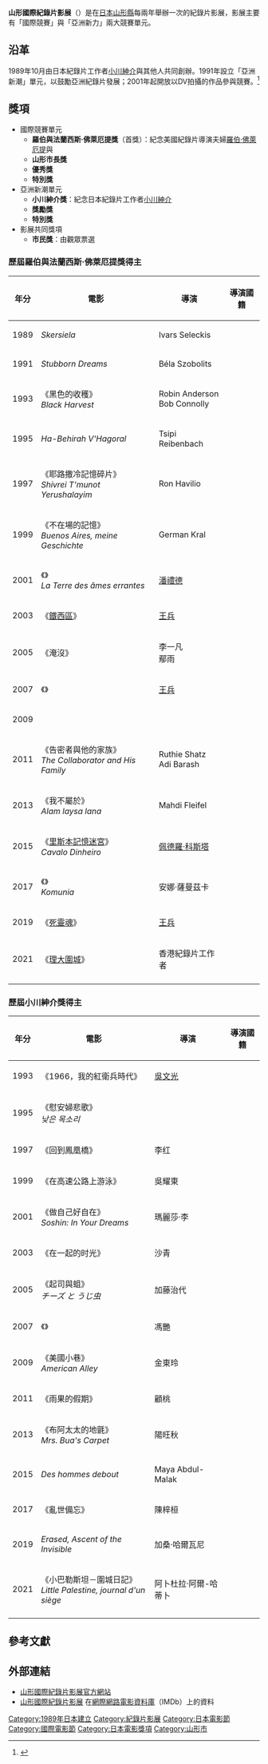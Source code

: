 {{refimprove|time=2015-12-23T09:00:29+00:00}}
{{Infobox award
|name=山形國際紀錄片影展<br><font size="-1">{{lang|ja|山形国際ドキュメンタリー映画祭}}</font>
|current_awards = 
|image= 
|imagesize = 
|description=
|presenter=
|country = {{JPN}}
|location = [[山形縣|山形縣]]
|year= 1989年
|year2= 2021年
|website= [http://www.yidff.jp/home-e.html  官方網站]
}}

'''山形國際紀錄片影展'''（{{lang-ja|'''山形国際ドキュメンタリー映画祭'''}}）是在[[日本|日本]][[山形縣|山形縣]]每兩年舉辦一次的紀錄片影展，影展主要有「國際競賽」與「亞洲新力」兩大競賽單元。

== 沿革 ==
1989年10月由日本紀錄片工作者[[小川紳介|小川紳介]]與其他人共同創辦。1991年設立「亞洲新潮」單元，以鼓勵亞洲紀錄片發展；2001年起開放以DV拍攝的作品參與競賽。<ref name="cdc">{{cite journal| last = Lamant| first = Ludovic | authorlink =  | coauthors = | title = Words from a festival programmer| journal = [[電影筆記|電影筆記]]| volume = Special Issue| issue = May 2008| pages = p. 20| publisher = | location = [[坎城|坎城]]| date =| url = | format =| issn = 0008-011X| accessdate = }}</ref>

== 獎項 ==
*國際競賽單元
**'''羅伯與法蘭西斯·佛萊厄提獎'''（首獎）：紀念美國紀錄片導演夫婦[[羅伯·佛萊厄提|羅伯·佛萊厄提]]與{{link-en|法蘭西斯·佛萊厄提|Frances H. Flaherty}}
**'''山形市長獎'''
**'''優秀獎'''
**'''特別獎'''
*亞洲新潮單元
**'''小川紳介獎'''：紀念日本紀錄片工作者[[小川紳介|小川紳介]]
**'''獎勵獎'''
**'''特別獎'''
*影展共同獎項
**'''市民獎'''：由觀眾票選

=== 歷屆羅伯與法蘭西斯·佛萊厄提獎得主 ===
{|class="sortable wikitable" style="text-align:center"
|-
! 年分 !! 電影 !! 導演 !! 導演國籍
|-
|1989
|''Skersiela''
|Ivars Seleckis
|{{USSR}}
|-
|1991
| ''Stubborn Dreams''
|Béla Szobolits
|{{HUN}}
|-
|1993
|《黑色的收穫》<br>''Black Harvest''
|Robin Anderson<br>Bob Connolly
|{{AUS}}
|-
|1995
|''Ha-Behirah V'Hagoral''
|Tsipi Reibenbach
|{{ISR}}
|-
|1997
|《耶路撒冷記憶碎片》<br>''Shivrei T'munot Yerushalayim''
|Ron Havilio
|{{ISR}}
|-
|1999
|《不在場的記憶》<br>''Buenos Aires, meine Geschichte''
|German Kral
|{{GER}}
|-
|2001
|《{{en-link|飄泊靈魂之地|The Land of the Wandering Souls}}》<br>''La Terre des âmes errantes''
|[[潘禮德|潘禮德]]
|{{CAM}}
|-
|2003
|《[[鐵西區_(電影)|鐵西區]]》
|[[王兵_(導演)|王兵]]
|{{CHN}}
|-
|2005
|《淹沒》
|李一凡<br>鄢雨
|{{CHN}}
|-
|2007
|《{{en-link|和鳳鳴|Fengming, a Chinese Memoir}}》
|[[王兵_(導演)|王兵]]
|{{CHN}}
|-
|2009
|''{{link-fr|L'Encerclement - La démocratie dans les rets du néolibéralisme|L'Encerclement}}''
|{{link-fr|理查德·布羅伊萊特|Richard Brouillette}}
|{{CAN}}
|-
|2011
|《告密者與他的家族》<br>''The Collaborator and His Family''
|Ruthie Shatz<br>Adi Barash
|{{ISR}}
|-
|2013
|《我不屬於》<br>''Alam laysa lana''
|Mahdi Fleifel
|{{DEN}}
|-
|2015
|《[[里斯本記憶迷宮|里斯本記憶迷宮]]》<br>''Cavalo Dinheiro''
|[[佩德羅·科斯塔|佩德羅·科斯塔]]
|{{POR}}
|-
|2017
|《{{link-en|聖餐（紀錄片）|Communion (2016 film)|聖餐}}》<br>''Komunia''
|安娜·薩曼茲卡
|{{POL}}
|-
|2019
|《[[死靈魂_(2018年紀錄片)|死靈魂]]》
|[[王兵_(導演)|王兵]]
|{{CHN}}
|-
|2021
|《[[理大圍城|理大圍城]]》
|香港紀錄片工作者
|{{HK}}
|-
|}

=== 歷屆小川紳介獎得主 ===
{|class="sortable wikitable" style="text-align:center"
|-
! 年分 !! 電影 !! 導演 !! 導演國籍
|-
|1993
|《1966，我的紅衛兵時代》
|[[吳文光_(導演)|吳文光]]
|{{CHN}}
|-
|1995
|《慰安婦悲歌》<br>''낮은 목소리''
|{{ko-link|邊永柱|변영주}}
|{{KOR}}
|-
|1997
|《回到鳳凰橋》
|李红
|{{CHN}}
|-
|1999
|《在高速公路上游泳》
|吳耀東
|{{TWN}}
|-
|2001
|《做自己好自在》<br>''Soshin: In Your Dreams''
|瑪麗莎·李
|{{AUS}}
|-
|2003
|《在一起的时光》
|沙青
|{{CHN}}
|-
|2005
|《起司與蛆》<br>''チーズ と うじ虫''
|加藤治代
|{{JPN}}
|-
|2007
|《{{en-link|秉愛|Bing'ai}}》
|馮艷
|{{CHN}}
|-
|2009
|《美國小巷》<br>''American Alley''
|金東玲
|{{KOR}}
|-
|2011
|《雨果的假期》
|顧桃
|{{CHN}}
|-
|2013
|《布阿太太的地氈》<br>''Mrs. Bua's Carpet''
|陽旺秋
|{{VIE}}
|-
|2015
|''Des hommes debout''
|Maya Abdul-Malak
|{{LIB}}
|-
|2017
|《亂世備忘》
|陳梓桓
|{{HKG}}
|-
|2019
|''Erased, Ascent of the Invisible''
|加桑·哈爾瓦尼
|{{LBN}}
|-
|2021
|《小巴勒斯坦－圍城日記》<br>''Little Palestine, journal d'un siège''
|阿卜杜拉·阿爾-哈蒂卜
|{{LBN}}
|-
|}

==參考文獻==
{{reflist}}

== 外部連結 ==
*[http://www.yidff.jp/home-e.html  山形國際紀錄片影展官方網站] {{Wayback|url=http://www.yidff.jp/home-e.html |date=20160104224414 }}
*[http://www.imdb.com/event/ev0000883/ 山形國際紀錄片影展] {{Wayback|url=http://www.imdb.com/event/ev0000883/ |date=20151230034323 }}在[[網際網路電影資料庫|網際網路電影資料庫]]（IMDb）上的資料
{{DEFAULTSORT:Yamagata International Documentary Film Festival}}
[[Category:1989年日本建立|Category:1989年日本建立]]
[[Category:紀錄片影展|Category:紀錄片影展]]
[[Category:日本電影節|Category:日本電影節]]
[[Category:國際電影節|Category:國際電影節]]
[[Category:日本電影獎項|Category:日本電影獎項]]
[[Category:山形市|Category:山形市]]